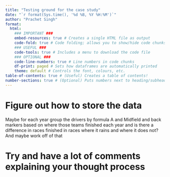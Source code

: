 ```yaml
---
title: "Testing ground for the case study"
date: "`r format(Sys.time(), '%d %B, %Y %H:%M')`"
author: "Prachet Singh"
format: 
  html: 
    ### IMPORTANT ###
    embed-resources: true # Creates a single HTML file as output
    code-fold: true # Code folding; allows you to show/hide code chunks
    ### USEFUL ###
    code-tools: true # Includes a menu to download the code file
    ### OPTIONAL ###
    code-line-numbers: true # Line numbers in code chunks
    df-print: paged # Sets how dataframes are automatically printed
    theme: default # Controls the font, colours, etc.
table-of-contents: true # (Useful) Creates a table of contents!
number-sections: true # (Optional) Puts numbers next to heading/subheadings
---
```

# Figure out how to store the data
Maybe for each year group the drivers by formula A and Midfield and back markers based on where those teams finished each year and is there a difference in races finished in races where it rains and where it does not? And maybe work off of that 

# Try and have a lot of comments explaining your thought process